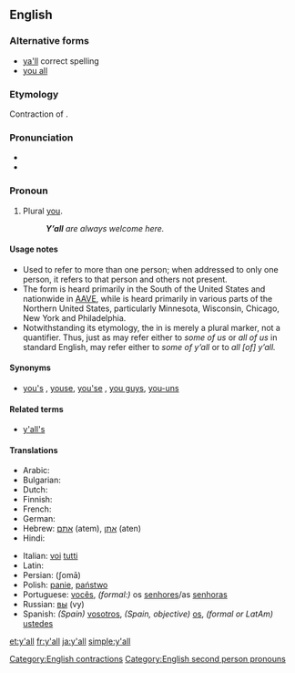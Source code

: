 ==English==
{{wikipedia}}

===Alternative forms===
* [[ya'll]]  correct spelling
* [[you all]]

===Etymology===
Contraction of {{term|you all}}.

===Pronunciation===
* {{IPA|/jɑːl/}}
*{{homophones|yawl}}

===Pronoun===
{{en-pronoun|pos=[[y]][[']][[all]]}} 

# {{chiefly|southern|_|US|colloquial}} Plural [[you]]. 
#: '''''Y’all''' are always welcome here.''

====Usage notes====
*Used to refer to more than one person; when addressed to only one person, it refers to that person and others not present.
*The form {{term|y'all}} is heard primarily in the South of the United States and nationwide in [[AAVE]], while {{term|youse}} is heard primarily in various parts of the Northern United States, particularly Minnesota, Wisconsin, Chicago, New York and Philadelphia.
*Notwithstanding its etymology, the {{term|all}} in {{term|y’all}} is merely a plural marker, not a quantifier. Thus, just as {{term|us}} may refer either to ''some of us'' or ''all of us'' in standard English, {{term|y’all}} may refer either to ''some of y’all'' or to ''all [of] y’all.''

====Synonyms====
* {{sense|plural you}} [[you's]] {{i|rare}}, [[youse]], [[you'se]] {{i|New York, Australian, slang}}, [[you guys]], [[you-uns]] {{i|rural|rural, Midwestern and Appalachian US; slang}}

====Related terms====
*[[y'all's]] {{i|possessive}}

====Translations====
{{trans-top|plural of you}}
* Arabic: {{Arab|[[أنتم]]}} {{unicode|ʔantum}} {{m}}
* Bulgarian: {{t+|bg|вие|sc=Cyrl}}
* Dutch: {{t+|nl|jullie}}
* Finnish: {{t+|fi|te}}
* French: {{t+|fr|vous}}
* German: {{t+|de|ihr}}
* Hebrew: [[אתם]] (atem), [[אתן]] (aten)
* Hindi: {{t|hi|तुम सब|sc=Deva|xs=Hindi}}
{{trans-mid}}
* Italian: [[voi]] [[tutti]]
* Latin: {{t+|la|vos}}
* Persian: {{fa-Arab|[[شما|شُما]]}} (ʃomā)
* Polish: [[panie]], [[państwo]]
* Portuguese: [[vocês]], ''(formal:)'' os [[senhores]]/as [[senhoras]]
* Russian: [[вы]] (vy)
* Spanish: ''(Spain)'' [[vosotros]], ''(Spain, objective)'' [[os]], ''(formal or LatAm)'' [[ustedes]]
{{trans-bottom}}

[[Category:English contractions]]
[[Category:English second person pronouns]]

[[et:y'all]]
[[fr:y'all]]
[[ja:y'all]]
[[simple:y'all]]